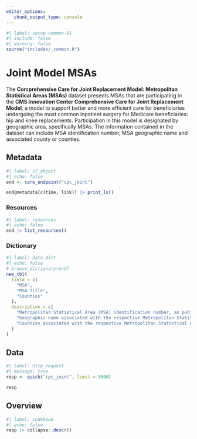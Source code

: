 ```yaml
---
editor_options: 
   chunk_output_type: console
---
```


```r
#| label: setup-common-01
#| include: false
#| warning: false
source("includes/_common.R")
```

# Joint Model MSAs {#care-joint}

The __Comprehensive Care for Joint Replacement Model: Metropolitan Statistical Areas (MSAs)__ dataset presents MSAs that are participating in the __CMS Innovation Center Comprehensive Care for Joint Replacement Model__, a model to support better and more efficient care for beneficiaries undergoing the most common inpatient surgery for Medicare beneficiaries: hip and knee replacements. Participation in this model is designated by geographic area, specifically MSAs. The information contained in the dataset can include MSA identification number, MSA geographic name and associated county or counties.

## Metadata

```r
#| label: s7_object
#| echo: false
end <- care_endpoint("cpc_joint")

end@metadata[c(time, link)] |> print_ls()
```

### Resources

```r
#| label: resources
#| echo: false
end |> list_resources()
```


### Dictionary

```r
#| label: data_dict
#| echo: false
# browse_dictionary(end)
new_tbl(
  field = c(
    "MSA", 
    "MSA Title", 
    "Counties"
  ),
  description = c(
    "Metropolitan Statistical Area (MSA) identification number, as published by the Office of Management and Budget.", 
    "Geographic name associated with the respective Metropolitan Statistical Area (MSA) identification number, as published by the Office of Management and Budget.", 
    "Counties associated with the respective Metropolitan Statistical Area, as published by the Office of Management and Budget."
  )
)
```

## Data

```r
#| label: http_request
#| message: true
resp <- quick("cpc_joint", limit = 5000)

resp
```

## Overview

```r
#| label: codebook
#| echo: false
resp |> collapse::descr()
```
